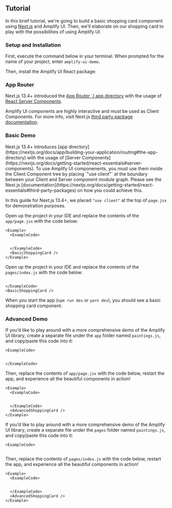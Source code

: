 
## Tutorial

In this brief tutorial, we're going to build a basic shopping card component using [Next.js](https://nextjs.org/docs) and Amplify UI. Then, we'll elaborate on our shopping card to play with the possibilities of using Amplify UI.

### Setup and Installation

First, execute the command below in your terminal. When prompted for the name of your project, enter `amplify-ui-demo`. 

<Tabs>
  <TabItem title="npm">
    <TerminalCommand command="npx create-next-app@latest && cd amplify-ui-demo" />
  </TabItem>
  <TabItem title="yarn">
    <TerminalCommand command="yarn create next-app && cd amplify-ui-demo" />
  </TabItem>
</Tabs>

Then, install the Amplify UI React package:

<InstallScripts framework="react" />

### App Router
Next.js 13.4+ introduced the [App Router `/ app directory](https://nextjs.org/docs/app/building-your-application/routing#the-app-directory) with the usage of [React Server Components](https://nextjs.org/docs/getting-started/react-essentials#server-components). 

Amplify UI components are highly interactive and must be used as Client Components. For more info, visit Next.js [third party package documentation](https://nextjs.org/docs/getting-started/react-essentials#third-party-packages).

</ExampleCode>

### Basic Demo

<Alert variation="info" role="none">
Next.js 13.4+ introduces [app directory](https://nextjs.org/docs/app/building-your-application/routing#the-app-directory) with the usage of [Server Components](https://nextjs.org/docs/getting-started/react-essentials#server-components). To use Amplify UI componenents, you must use them inside the Client Component tree by placing `"use client"` at the boundary between your Client and Server component module graph. Please see the Next.js [documentation](https://nextjs.org/docs/getting-started/react-essentials#third-party-packages) on how you could achieve this.

In this guide for Next.js 13.4+, we placed `"use client"` at the top of `page.jsx` for demonstration purposes.
</Alert>

<Tabs>
  <TabItem title="Next.js 13.4+">

Open up the project in your IDE and replace the contents of the `app/page.jsx` with the code below:

    <Example>
      <ExampleCode>
      
```tsx file=./examples/UseClientBasicExampleCode.tsx
```

      </ExampleCode>
      <BasicShoppingCard />
    </Example>
  </TabItem>
  <TabItem title="Next.js 11.0-13.3">

Open up the project in your IDE and replace the contents of the `pages/index.js` with the code below:

  <Example>
    <ExampleCode>
    
  ```tsx file=./examples/BasicExampleCode.tsx
  ```

    </ExampleCode>
    <BasicShoppingCard />
  </Example>

  </TabItem>
</Tabs>

When you start the app (`npm run dev` or `yarn dev`), you should see a basic shopping card component.

### Advanced Demo

<Tabs>
  <TabItem title="Next.js 13.4+">

If you’d like to play around with a more comprehensive demo of the Amplify UI library, create a separate file under the `app` folder named `paintings.js`, and copy/paste this code into it:

    <ExampleCode>

```tsx file=./examples/paintings.ts
```

    </ExampleCode>

Then, replace the contents of `app/page.jsx` with the code below, restart the app, and experience all the beautiful components in action!

    <Example>
      <ExampleCode>

```tsx file=./examples/UseClientAdvancedExampleCode.tsx
```

      </ExampleCode>
      <AdvancedShoppingCard />
    </Example>
  </TabItem>
  <TabItem title="Next.js 11.0-13.3">

If you’d like to play around with a more comprehensive demo of the Amplify UI library, create a separate file under the `pages` folder named `paintings.js`, and copy/paste this code into it:

    <ExampleCode>

```tsx file=./examples/paintings.ts
```

   </ExampleCode>

Then, replace the contents of `pages/index.js` with the code below, restart the app, and experience all the beautiful components in action!

    <Example>
      <ExampleCode>

```tsx file=./examples/AdvancedExampleCode.tsx
```

      </ExampleCode>
      <AdvancedShoppingCard />
    </Example>

  </TabItem>
</Tabs>
